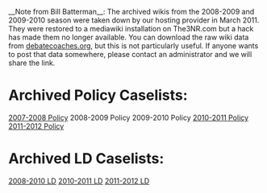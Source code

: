 __Note from Bill Batterman__: The archived wikis from the 2008-2009 and 2009-2010 season were taken down by our hosting provider in March 2011. They were restored to a mediawiki installation on The3NR.com but a hack has made them no longer available. You can download the raw wiki data from [[http://www.debatecoaches.org/wikidb.zip|debatecoaches.org]], but this is not particularly useful. If anyone wants to post that data somewhere, please contact an administrator and we will share the link.

=Archived Policy Caselists:= 
[[2008toccaselist:home|2007-2008 Policy]]
2008-2009 Policy
2009-2010 Policy
[[2010-2011 Policy]]
[[2011-2012 Policy]]

=Archived LD Caselists:= 
[[http://www.the3nr.com//wiki/index.php/LD_Archives|2008-2010 LD]]
[[2010-2011 LD]]
[[2011-2012 LD]]